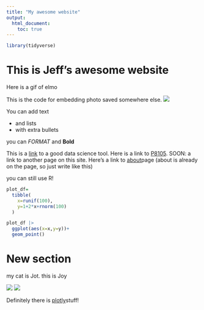 ```yaml
---
title: "My awesome website"
output: 
  html_document:
    toc: true
---
```


```r
library(tidyverse)
```

# This is Jeff's awesome website

Here is a gif of elmo

This is the code for embedding photo saved somewhere else.
![](https://media.giphy.com/media/drXGoW1iudhKw/giphy.gif)

You can add text

* and lists
* with extra bullets

you can *FORMAT* and **Bold**


This is a [link](http://www.google.com) to a good data science tool. 
Here is a link to [P8105](https://p8105.com/making_websites.html). SOON: a link to another page on this site. 
Here's a link to [about](about.html)page (about is already on the page, so just write like this)



you can still use R!

```r
plot_df=
  tibble(
    x=runif(100),
    y=1+2*x+rnorm(100)
  )

plot_df |> 
  ggplot(aes(x=x,y=y))+
  geom_point()
```

# New section


my cat is Jot. this is Joy

![](images/joy.jpg)
![](images/joy1.jpg)


Definitely there is [plotly](plotly.html)stuff!



